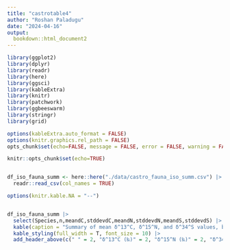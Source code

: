 ```yaml
---
title: "castrotable4"
author: "Roshan Paladugu"
date: "2024-04-16"
output:
  bookdown::html_document2
---
```



```r
library(ggplot2)
library(dplyr)
library(readr)
library(here)
library(ggsci)
library(kableExtra)
library(knitr)
library(patchwork)
library(ggbeeswarm)
library(stringr)
library(grid)

options(kableExtra.auto_format = FALSE)
options(knitr.graphics.rel_path = FALSE)
opts_chunk$set(echo=FALSE, message = FALSE, error = FALSE, warning = FALSE)


```


```r
knitr::opts_chunk$set(echo=TRUE)


df_iso_fauna_summ <- here::here("./data/castro_fauna_iso_summ.csv") |>
  readr::read_csv(col_names = TRUE)

```


```r
options(knitr.kable.NA = "--")


df_iso_fauna_summ |>
  select(Species,n,meandC,stddevdC,meandN,stddevdN,meandS,stddevdS) |>
  kable(caption = "Summary of mean δ^13^C, δ^15^N, and δ^34^S values, by species.", digits = 2, booktabs = T, longtable = T, align = "ccccccccc", format = "html", col.names=c("Species","n","(x̄)","(σ)","(x̄)","(σ)","(x̄)","(σ)")) %>%
  kable_styling(full_width = T, font_size = 10) |>
  add_header_above(c(" " = 2, "δ^13^C (‰)" = 2, "δ^15^N (‰)" = 2, "δ^34^S (‰)" = 2))
  
```




